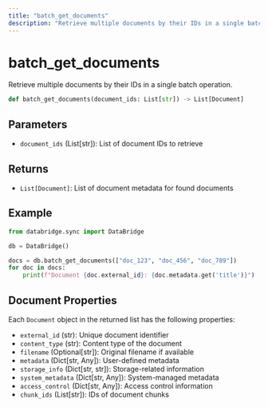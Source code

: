 ```yaml
---
title: "batch_get_documents"
description: "Retrieve multiple documents by their IDs in a single batch operation"
---
```


# batch_get_documents

Retrieve multiple documents by their IDs in a single batch operation.

```python
def batch_get_documents(document_ids: List[str]) -> List[Document]
```

## Parameters

- `document_ids` (List[str]): List of document IDs to retrieve

## Returns

- `List[Document]`: List of document metadata for found documents

## Example

```python
from databridge.sync import DataBridge

db = DataBridge()

docs = db.batch_get_documents(["doc_123", "doc_456", "doc_789"])
for doc in docs:
    print(f"Document {doc.external_id}: {doc.metadata.get('title')}")
```

## Document Properties

Each `Document` object in the returned list has the following properties:

- `external_id` (str): Unique document identifier
- `content_type` (str): Content type of the document
- `filename` (Optional[str]): Original filename if available
- `metadata` (Dict[str, Any]): User-defined metadata
- `storage_info` (Dict[str, str]): Storage-related information
- `system_metadata` (Dict[str, Any]): System-managed metadata
- `access_control` (Dict[str, Any]): Access control information
- `chunk_ids` (List[str]): IDs of document chunks 